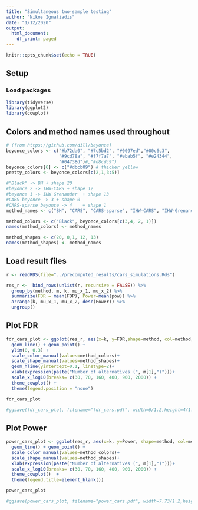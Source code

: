 ```yaml
---
title: "Simultaneous two-sample testing"
author: "Nikos Ignatiadis"
date: "1/12/2020"
output:
  html_document:
    df_print: paged
---
```


```r
knitr::opts_chunk$set(echo = TRUE)
```

## Setup

### Load packages

```r
library(tidyverse)
library(ggplot2)
library(cowplot)
```

## Colors and method names used throughout 

```r
# (from https://github.com/dill/beyonce)
beyonce_colors <- c("#b72da0", "#7c5bd2", "#0097ed","#00c6c3",
                    "#9cd78a", "#f7f7a7", "#ebab5f", "#e24344",
                    "#04738d")#,"#d8cdc9")
beyonce_colors[6] <- c("#dbcb09") # thicker yellow
pretty_colors <- beyonce_colors[c(2,1,3:5)]
```

```r
#"Black" -> BH + shape 20
#beyonce 2 -> IHW-CARS + shape 12
#beyonce 1 -> IHW Grenander  + shape 13
#CARS beyonce -> 3 + shape 0
#CARS-sparse beyonce -> 4    + shape 1  
method_names <- c("BH", "CARS", "CARS-sparse", "IHW-CARS", "IHW-Grenander")

method_colors <- c("Black", beyonce_colors[c(3,4, 2, 1)])
names(method_colors) <- method_names

method_shapes <- c(20, 0,1, 12, 13)
names(method_shapes) <- method_names
```

## Load result files

```r
r <- readRDS(file="../precomputed_results/cars_simulations.Rds")
```

```r
res_r <-  bind_rows(unlist(r, recursive = FALSE)) %>% 
  group_by(method, m, k, mu_x_1, mu_x_2) %>%
  summarize(FDR = mean(FDP), Power=mean(pow)) %>%
  arrange(k, mu_x_1, mu_x_2, desc(Power)) %>% 
  ungroup() 
```

## Plot FDR

```r
fdr_cars_plot <- ggplot(res_r, aes(x=k, y=FDR,shape=method, col=method)) + 
  geom_line() + geom_point() + 
  ylim(0, 0.3) + 
  scale_color_manual(values=method_colors)+
  scale_shape_manual(values=method_shapes)+
  geom_hline(yintercept=0.1, linetype=2)+
  xlab(expression(paste("Number of alternatives (", m[1],")")))+ 
  scale_x_log10(breaks= c(30, 70, 160, 400, 900, 2000)) +   
  theme_cowplot() +
  theme(legend.position = "none")

fdr_cars_plot
```

```r
#ggsave(fdr_cars_plot, filename="fdr_cars.pdf", width=6/1.2,height=4/1.2)
```

## Plot Power

```r
power_cars_plot <- ggplot(res_r, aes(x=k, y=Power, shape=method, col=method)) + 
  geom_line() + geom_point() + 
  scale_color_manual(values=method_colors)+
  scale_shape_manual(values=method_shapes)+
  xlab(expression(paste("Number of alternatives (", m[1],")")))+ 
  scale_x_log10(breaks= c(30, 70, 160, 400, 900, 2000)) +   
  theme_cowplot()  +
  theme(legend.title=element_blank())

power_cars_plot
```

```r
#ggsave(power_cars_plot, filename="power_cars.pdf", width=7.73/1.2,height=4/1.2)
```

